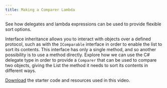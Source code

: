 ```yaml
---
title: Making a Comparer Lambda
---
```


See how delegates and lambda expressions can be used to provide flexible sort options.

Interface inheritance allows you to interact with objects over a defined protocol, such as with the `IComparable` interface in order to enable the list to sort its contents. This interface has only a single method, and so another possibility is to use a method directly. Explore how we can use the C# delegate type in order to provide a `Comparer` that can be used to compare two objects, giving the List the method it needs to sort its contents in different ways.

[Download](/resources/code-examples/part-3/8-interfaces-abstract-classes/StockServer/StockServerFinal.zip) the starter code and resources used in this video.